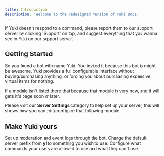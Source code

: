 ```yaml
---
title: Introduction
description: 'Welcome to the redesigned version of Yuki Docs.'
---
```


<Warning>If Yuki doesn't respond to a command, please report them to our support server by clicking 'Support' on top, and suggest everything that you wanna see in Yuki on our support server.</Warning>

## Getting Started
So you found a bot with name Yuki. You invited it because this bot is might be awesome. Yuki provides a full configurable interface without buying/purchasing anything, or forcing you about purchasing expensive virtual items for nothing.

<Info>If a module isn't listed there that because that module is very new, and it will gets it's page soon or later.</Info>


Please visit our <b>Server Settings</b> category to help set up your server, this will shows how you can edit/configure that following module.


## Make Yuki yours
<CardGroup cols={2}>
  <Card
    title="Logging Setup"
    icon="arrow-left-to-arc"
    iconType="duotone"
    href="https://mintlify.com/docs/settings/global"
  >
    Set up moderation and event logs through the bot.
  </Card>
  <Card
    title="Set up server prefix"
    icon="wrench-simple"
    iconType="duotone"
    href="https://mintlify.com/docs/quickstart"
  >
    Change the default server prefix from <b>y!</b> to something you wish to use.
  </Card>
  <Card
    title="Command Configuration"
    icon="command"
    iconType="duotone"
    href="https://mintlify.com/docs/components/accordion"
  >
    Configure what commands your users are allowed to use and what they can't use.
  </Card>
</CardGroup>
